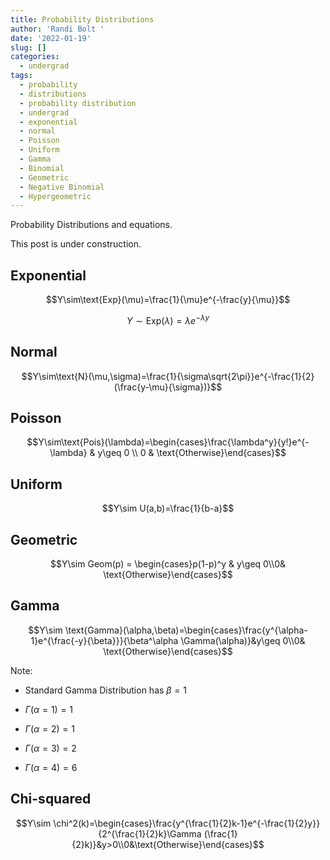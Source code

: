 ```yaml
---
title: Probability Distributions
author: 'Randi Bolt '
date: '2022-01-19'
slug: []
categories:
  - undergrad
tags:
  - probability
  - distributions
  - probability distribution
  - undergrad
  - exponential
  - normal
  - Poisson
  - Uniform
  - Gamma
  - Binomial
  - Geometric
  - Negative Binomial
  - Hypergeometric
---
```


Probability Distributions and equations. 

This post is under construction.

## Exponential 

$$Y\sim\text{Exp}(\mu)=\frac{1}{\mu}e^{-\frac{y}{\mu}}$$

$$Y\sim\text{Exp}(\lambda)=\lambda e^{-\lambda y}$$

## Normal 

$$Y\sim\text{N}(\mu,\sigma)=\frac{1}{\sigma\sqrt{2\pi}}e^{-\frac{1}{2}(\frac{y-\mu}{\sigma})}$$

## Poisson

$$Y\sim\text{Pois}(\lambda)=\begin{cases}\frac{\lambda^y}{y!}e^{-\lambda} & y\geq 0 \\ 0 & \text{Otherwise}\end{cases}$$

## Uniform  

$$Y\sim U(a,b)=\frac{1}{b-a}$$

## Geometric 

$$Y\sim Geom(p) = \begin{cases}p(1-p)^y & y\geq 0\\0& \text{Otherwise}\end{cases}$$

## Gamma 

$$Y\sim \text{Gamma}(\alpha,\beta)=\begin{cases}\frac{y^{\alpha-1}e^{\frac{-y}{\beta}}}{\beta^\alpha \Gamma(\alpha)}&y\geq 0\\0& \text{Otherwise}\end{cases}$$

Note:

- Standard Gamma Distribution has $\beta = 1$

- $\Gamma(\alpha =1)=1$

- $\Gamma(\alpha =2)=1$

- $\Gamma(\alpha =3)=2$

- $\Gamma(\alpha =4)=6$

## Chi-squared 

$$Y\sim \chi^2(k)=\begin{cases}\frac{y^{\frac{1}{2}k-1}e^{-\frac{1}{2}y}}{2^{\frac{1}{2}k}\Gamma (\frac{1}{2}k)}&y>0\\0&\text{Otherwise}\end{cases}$$









